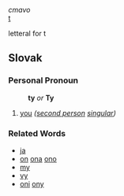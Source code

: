 ''cmavo''<br>
[[t]]

letteral for t

==Slovak==
===Personal Pronoun===
: '''ty''' ''or'' '''Ty'''
# [[you]] ''([[second person]] [[singular]])''
===Related Words===
* [[ja]]
* [[on]] [[ona]] [[ono]]
* [[my]]
* [[vy]]
* [[oni]] [[ony]]